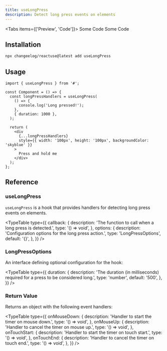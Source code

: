 ```yaml
---
title: useLongPress
description: Detect long press events on elements
---
```


<Tabs items={['Preview', 'Code']}>
  <Tab value="Preview">Some Code</Tab>
  <Tab value="Code">Some Code</Tab>
</Tabs>

## Installation

```bash
npx changeelog/reactuse@latest add useLongPress
```

## Usage

```tsx
import { useLongPress } from '#';

const Component = () => {
  const longPressHandlers = useLongPress(
    () => {
      console.log('Long pressed!');
    },
    { duration: 1000 },
  );

  return (
    <div
      {...longPressHandlers}
      style={{ width: '100px', height: '100px', backgroundColor: 'skyblue' }}
    >
      Press and hold me
    </div>
  );
};
```

## Reference

### useLongPress

`useLongPress` is a hook that provides handlers for detecting long press events on elements.

<TypeTable
  type={{
    callback: {
      description: 'The function to call when a long press is detected.',
      type: '() => void',
    },
    options: {
      description: 'Configuration options for the long press action.',
      type: 'LongPressOptions',
      default: '{}',
    },
  }}
/>

### LongPressOptions

An interface defining optional configuration for the hook:

<TypeTable
  type={{
    duration: {
      description:
        'The duration (in milliseconds) required for a press to be considered long.',
      type: 'number',
      default: '500',
    },
  }}
/>

### Return Value

Returns an object with the following event handlers:

<TypeTable
  type={{
    onMouseDown: {
      description: 'Handler to start the timer on mouse down.',
      type: '() => void',
    },
    onMouseUp: {
      description: 'Handler to cancel the timer on mouse up.',
      type: '() => void',
    },
    onTouchStart: {
      description: 'Handler to start the timer on touch start.',
      type: '() => void',
    },
    onTouchEnd: {
      description: 'Handler to cancel the timer on touch end.',
      type: '() => void',
    },
  }}
/>
